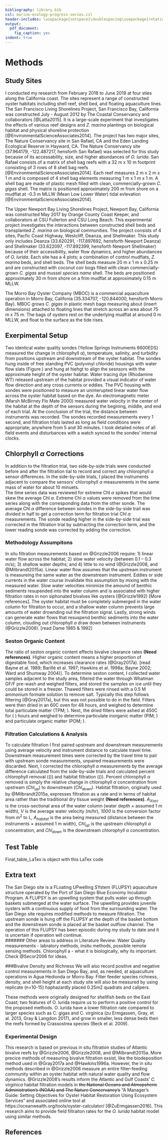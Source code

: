 ```yaml
---
bibliography: library.bib
csl: marine-ecology-progress-series.csl
header-includes: \usepackage{setspace}\doublespacing\usepackage{rotating}
output:
  pdf_document:
    fig_caption: yes
indent: true
---
```


# Methods

## Study Sites
I conducted my research from February 2018 to June 2019 at four sties along the California coast. The sites represent a range of constructed oyster habitats including shell reef, shell bed, and floating aquaculture lines.
The San Francisco Living Shorelines Project, San Francisco Bay, California was constructed July - August 2012 by The Coastal Conservancy and collaborators [@Latta2015]. 
It is a large-scale experiment that investigates the effects of various reef designs and *Z. marina* plantings on biological habitat and physical shoreline protection [@EnvironmentalScienceAssociates2014]. 
The project has two major sites, The Nature Conservancy site in San Rafael, CA and the Eden Landing Ecological Reserve in Hayward, CA. 
The Nature Conservancy site (37.964179, -122.487217, hensforth San Rafael) was selected for this study because of its accessability, size, and higher abundances of *O. lurida*. 
San Rafael consists of a matrix of shell bag reefs with a 32 m x 10 m footprint consisting of 3 rows of 8 shell bag reefs [@EnvironmentalScienceAssociates2014]. 
Each reef measures 2 m x 2 m x 1 m  and is composed of 4 shell bag elements measuring 1 m x 1 m x 1 m. A shell bag are made of plastic mesh filled with clean, commercially-grown *C. gigas* shell. 
The matrix is positioned approximately 200 m from shore on a mudflat at -0.3 m MLLW (Mean Low Lower Water) tidal evlevation [@EnvironmentalScienceAssociates2014]. 

The Upper Newport Bay Living Shorelines Project, Newport Bay, California was constructed May 2017 by Orange County Coast Keeper, and collaborators at CSU Fullerton and CSU Long Beach. 
This experimental project investigates the interactions between constructed shell beds and transplanted *Z. marina* on biological communities. 
The project consists of 4 sites, Pacfic Coast Highway, Westcliff, Deanza, and Shellmaker. This study only includes Deanza (33.620291, -117.897692, hensforth Newport Deanza) and Shellmaker (33.622097, -117.892399, hensforth Newport Shellmaker) because of their accessibility, water flow dynamics, and higher abundances of *O. lurida*. 
Each site has a 4 plots; a combination of control mudflats, *Z. marina* beds, and shell beds. The shell beds measure 20 m x 1 m x 0.25 m and are constructed with coconut coir bogs filled with clean commercially-grown *C. gigas* and mussel *species name* shell. 
The beds are positioned approximately 30 m from shore on a frim mudflat at approximately 0.15 m MLLW.

The Morro Bay Oyster Company (MBOC) is a commercial aquaculture operation in Morro Bay, Califonia (35.334707, -120.844000, hensforth Morro Bay). 
MBOC grows *C. gigas* in plastic mesh bags measuring about (insert dimensions) attached to floating lines that stretch across an area about 75 m x 75 m. 
The bags of oysters rest on the underlying mudflat at around 0 m MLLW, and float to the surface as the tide rises. 

## Exerpimental Setup
Two identical water quality sondes (Yellow Springs Instruments 6600EDS) measured the change in chlorophyll $\alpha$), temperature, salinity, and turbidity from positions upstream and downstream of the oyster habitat. 
The sondes hung inside of free standing PVC (polyvinyl chloride) housings with water flow slats (Figure \ref{fig:fieldgear}) and hung at hiehgt to align the sesnsors with the approximate height of the oyster habitat. 
Water tracing dye (Rhodamine WT) released upstream of the habitat provided a visual indicator of water flow direction and any cross currents or eddies.
The PVC housing with sondes were positioned to measure an uninterupted linear water flow across the oyster habitat based on the dye.
An electromagnetic meter (Marsh McBirney Flo Mate 2000) measured water velocity in the center of the habitat at the depth of the sensors during the begining, middle, and end of each trial. 
At the conclusion of the trial, the distance between instruments was recorded.
The sondes recorded measurements every 1 second, and filtration trials lasted as long as field conditions were appropriate; anywhere from 5 and 30 minutes. 
I took detailed notes of all field events and disturbances with a watch synced to the sondes' internal clocks.

## Chlorphyll $\alpha$ Corrections
In addition to the filtration trial, two side-by-side trials were conducted before and after the filtration tial to record and correct any chlorophyll $\alpha$ sensor differences.
In the side-by-side trials, I placed the instruments adjacent to compare the sensors' chlorophyll $\alpha$ measurements in the same mass of water for about 10 minuets.  
The time series data was reviewed for extreme Chl $\alpha$ spikes that would skew the average Chl $\alpha$.
Extreme Chl $\alpha$ values were removed from the time series along with the corresponding data from the other sonde.
The average Chl $\alpha$ difference between sondes in the side-by-side trail was divided in half to get a correction term for filtration trial Chl $\alpha$ measurements.
The sonde reading higher in the side-by-side trial was corrected in the filtration trial by subtracting the correction term, and the lower reading sonde was corrected by adding the correction.


\begin{figure}[h]
  \centering
  \includegraphics[width=0.5\textwidth]{Fieldwork instruments and gear copy.jpg}
  \caption{Two identical YSI 6600EDS water quality sondes were used to measure chlorophyll, temperature, salinity, and turbidity. The sondes were hung inside PVC housings to adjust the sensor depth in the water column. Water velocity measurements were taken with an Marsh McBirney Flo Mate 2000.}
  \label{fig:fieldgear}
\end{figure}

### Methodology Assumpitons
In situ filtration measurements based on @Grizzle2006 require: 1) linear water flow across the habitat; 2) slow water velocity (between 0.1 – 0.3 m/s); 3) shallow water depths; and 4) little to no wind (@Grizzle2008, and @Milbrandt2015a). 
Linear water flow assumes that the upstream instrument is measureing the same water as the downstream instrument.
Eddies or side currents in the water course invalidate this assumption by mixing with the measured water. 
Slow water velocities minimize the amound of benthic sediments resupended into the water column and is associated with higher filtration rates in non siphonated bivalves like oysters (@Grizzle1992) [More references]. 
The oyster habitat must be completely submerged in the water column for filtraiton to occur, and a shallow water column prevents large amounts of water drownding out the filtration signal. 
Lastly, strong winds can generate water flows that resuspend benthic sediments into the water column, clouding out chlorophyll $\alpha$ draw down between instruments (@Grizzle2008). [read Dame 1985 & 1992]

### Seston Organic Content
The ratio of seston organic content effects bivalve clearance rates **(Need references)**. 
Higher organic content means a higher proportion of digestable food, which increases clearance rates (@Gray2017a). [read Bayne et al. 1989; Barillé et al. 1997; Hawkins et al. 1998a; Bayne 2002; Ward and Shumway 2004)]. 
To determine seston content, I collected water samples adjacent to the study area, filtered the water through 
Whatman GF/F pre-wash and weighed filters, and stored the samples on ice until they could be stored in a freezer. 
Thawed filters were rinsed with a 0.5 M ammonium formate solution to remove salt. 
Typically this step follows filtering (@Gray2017a), but this was not possible to do in the field. 
Filters were then dried in an 60C oven for 48 hours, and weighed to determine total particulate matter (TPM; \ref{eq:TPM}). 
Next, the dried filters were ashed at 450C for \( \leq 4 \) hours and weighed to determine particulate inorganic matter (PIM; \ref{eq:PIM}) and particulate organic matter (POM; \ref{eq:POM}).

\begin{equation}
\label{Eq:TPM}
TPM (mg/L)= \frac{Filter Dry Weight (mg) - Filter Pre Weight (mg)}{Water sample volume (mL)} \times 1000
\end{equation}

\begin{equation}
\label{Eq:PIM}
PIM (mg/L)= TPM (mg/L) - \frac{Filter Ash Weight (mg) - Filter Pre Weight (mg)}{Water sample volume (ml)} \times 1000
\end{equation}

\begin{equation}
\label{Eq:POM}
POM (mg/L) = TPM (mg/L) - PIM (mg/L)
\end{equation}

### Filtration Calculations & Analysis
To calculate filtration I first paired upstream and downstream measurements using average velocity and instrument distance to calculate travel time. 
Downstream measurement times were corrected by the travel time to pair with upstream sonde measurements, unpaired measurements were discarded. 
Next, I corrected the chlorophyll $\alpha$ measurements by the average difference calculated from the side-by-side trials and calculated percent chlorophyll removal (\(\autoref{Eq:PrctChl}\)) and habitat filtration (\(\autoref{Eq:Lhrm2}\)). 
Percent chlorophyll $\alpha$ removed is simply the relative change in chlorophyll $\alpha$ concentration from upstream ($Chl_{up}$) to downstream ($Chl_{down}$). Habitat filtration, originally used by @Milbrandt2015a, expresses filtration as a rate and in terms of habitat area rather than the traditional dry tissue weight **(Need references)**. 
$A_{Xsec}$ is the cross-sectional area of the water column (water depth $\times$ assumed 1 m width), *V* is the average water velocity (m/hr), *1000* is the conversion factor from $m^2$ to L, $A_{habitat}$ is the area being measured (distance between the instruments $\times$ assumed 1 m width), $Chl_{up}$ is the upstream chlorophyll $\alpha$ concentration, and $Chl_{down}$ is the downstream chlorophyll $\alpha$ concentration.

\begin{equation}
\label{Eq:PrctChl}
Percent Chlorophyll\alpha Removed = \frac{Chl_{up} - Chl_{down}}{Chl_{up}} \times 100
\end{equation}

\begin{equation}
\label{Eq:Lhrm2}
Habitat Filtration Rate (Lhr^{-1}m^2) = \frac{A_{Xsec} \times V \times 1000}{A_{habitat}} \times \frac{Chl_{up} - Chl_{down}}{Chl_{up}}
\end{equation}

## Test Table

Final_table_LaTex is object with this LaTex code

\begin{sidewaystable}[ht]
\centering
\begin{tabular}{rlllrrrrrrrrrrrr}
  \hline
 & Site & Date & Experiment & Temp\_C\_Up & Sal\_ppt\_Up & Turbidity\_NTU\_Up & Avg\_TPM & Avg\_OC\_Ratio & Chl\_ug\_L\_Up & Chl\_ug\_L\_Down & avg\_depth\_cm & d\_bw\_sondes\_m & avg\_m\_hr & pcnt\_Chl\_rmvd & L\_hr\_m2 \\ 
  \hline
1 & Deanza & 2018-10-25 & Filtration & 21.09 & 33.50 & 4.80 &  &  & 3.20 & 3.40 & 17.50 & 19.20 & 234.00 & -9.90 & -212.00 \\ 
  2 & Deanza & 2018-10-26 & Filtration & 20.96 & 36.40 & 2.40 & 0.00 & 0.64 & 4.00 & 3.30 & 19.00 & 19.20 & 288.00 & 15.30 & 436.00 \\ 
  3 & Deanza & 2019-04-15 & Filtration & 19.43 & 36.40 & 3.40 & 0.01 & 0.64 & 1.30 & 1.30 & 23.00 & 16.40 & 240.00 & -6.00 & -201.00 \\ 
  4 & Deanza & 2019-04-17 & Filtration & 19.41 & 37.40 & 4.90 & 0.00 & 0.77 & 0.10 & 1.10 & 0.17 & 16.40 & 396.00 & 13.30 & 5.00 \\ 
  5 & Deanza & 2019-05-10 & Filtration & 19.25 & 37.40 & 2.90 & 0.01 & 0.84 & 4.00 & 3.80 & 31.25 & 14.80 & 324.00 & 5.50 & 376.00 \\ 
  6 & Deanza & 2019-05-11 & Filtration & 18.85 & 36.50 & 2.90 & 0.00 & 0.76 & 3.70 & 3.60 & 35.00 & 15.00 & 369.00 & 3.90 & 336.00 \\ 
  7 & Deanza & 2019-05-21 & Filtration & 18.89 & 34.20 & 3.30 & 0.00 & 0.77 & 6.30 & 6.50 & 24.00 & 16.00 & 288.00 & -3.50 & -152.00 \\ 
  8 & Deanza & 2019-05-22 & Filtration & 18.62 & 33.90 & 2.80 & 0.00 & 0.77 & 7.40 & 7.00 & 22.50 & 15.70 & 216.00 & 5.00 & 155.00 \\ 
  9 & Deanza & 2019-05-09 & Filtration & 19.44 & 37.00 & 2.30 & 0.00 & 0.79 & 5.40 & 5.20 & 32.50 & 15.00 & 243.00 & 4.50 & 235.00 \\ 
  10 & Deanza & 2019-06-08 & Filtration & 19.07 & 37.10 & 2.70 & 0.00 & 0.73 & 4.30 & 4.40 & 26.50 & 15.70 & 324.00 & -2.30 & -126.00 \\ 
  11 & Deanza & 2019-06-09 & Neg Control 1 & 19.18 & 37.10 & 1.30 & 0.00 & 0.79 & 2.80 & 2.80 & 47.50 & 12.80 & 423.00 & -2.40 & -377.00 \\ 
  12 & Deanza & 2019-06-09 & Neg Control 2 & 19.22 & 37.00 & 2.00 & 0.00 & 0.79 & 2.90 & 2.90 & 33.00 & 12.80 & 225.00 & -2.90 & -170.00 \\ 
  13 & Deanza & 2019-06-09 & Neg Control 3 & 19.62 & 36.60 & 2.20 & 0.00 & 0.79 & 3.70 & 3.50 & 21.25 & 12.20 & 216.00 & 3.30 & 124.00 \\ 
  14 & Shellmaker & 2019-05-10 & Filtration & 19.78 & 37.00 & 4.10 & 0.01 & 0.76 & 3.70 & 3.80 & 38.50 & 13.00 & 216.00 & -5.00 & -321.00 \\ 
  15 & Shellmaker & 2019-05-11 & Filtration & 21.52 & 36.50 & 4.70 & 0.01 & 0.75 & 2.40 & 1.90 & 32.50 & 12.20 & 162.00 & 20.40 & 882.00 \\ 
  16 & Shellmaker & 2019-05-22 & Filtration & 19.29 & 33.70 & 3.80 & 0.00 & 0.80 & 2.70 & 4.10 & 26.25 & 8.60 & 135.00 & -60.10 & -2477.00 \\ 
  17 & Shellmaker & 2019-06-08 & Filtration & 20.06 & 36.00 & 4.00 & 0.00 & 0.80 & 2.70 & 2.70 & 26.25 & 8.60 & 153.00 & -2.80 & -131.00 \\ 
  18 & Shellmaker & 2019-06-09 & Neg Control 1 & 22.40 & 36.00 & 5.80 & 0.00 & 0.82 & 1.10 & 3.00 & 40.75 & 7.80 & 162.00 & -201.50 & -17053.00 \\ 
  19 & Morro Bay & 2018-07-27 & Filtration & 17.66 & 35.90 & 7.90 & 0.02 & 0.74 & 4.50 & 3.70 & 47.50 & 26.00 & 108.00 & 17.50 & 346.00 \\ 
  20 & Morro Bay & 2018-07-28 & Filtration & 17.45 & 35.90 & 7.40 & 0.01 & 0.67 & 3.00 & 2.70 & 29.50 & 27.00 & 96.00 & 9.90 & 103.00 \\ 
  21 & Morro Bay & 2019-05-18 & Filtration & 16.29 & 37.60 & 17.50 &  &  & 2.90 & 3.00 & 42.50 & 30.50 & 270.00 & -5.70 & -214.00 \\ 
  22 & Morro Bay & 2019-05-19 & Filtration & 15.94 & 36.40 & 10.90 & 0.01 & 0.82 & 2.20 & 2.50 & 45.00 & 30.50 & 90.00 & -17.80 & -236.00 \\ 
  23 & Morro Bay & 2019-06-06 & Neg Control 1 & 17.28 & 38.10 & 11.90 & 0.01 & 0.78 & 2.10 & 2.10 & 32.50 & 20.50 & 171.00 & -1.10 & -30.00 \\ 
  24 & San Rafael & 2018-11-07 & Neg Control 1 & 16.45 & 29.90 & 25.50 & 0.03 & 0.83 & 6.90 & 7.00 & 39.50 & 11.60 & 216.00 & -1.80 & -134.00 \\ 
  25 & San Rafael & 2018-11-08 & Filtration & 14.52 & 29.90 & 30.90 & 0.03 & 0.86 & 5.10 & 4.80 & 69.33 & 12.30 & 120.00 & 5.60 & 376.00 \\ 
  26 & San Rafael & 2018-07-17 & Filtration & 24.51 & 29.60 & 30.60 & 0.08 & 0.88 & 4.50 & 4.50 & 72.50 & 21.00 & 108.00 & -1.10 & -42.00 \\ 
  27 & San Rafael & 2018-07-18 & Filtration & 24.32 & 29.90 & 21.70 & 0.04 & 0.80 & 4.50 & 4.40 & 78.75 & 21.00 & 720.00 & 1.10 & 289.00 \\ 
  28 & San Rafael & 2018-09-10 & Filtration & 19.02 & 30.30 & 23.10 & 0.04 & 0.90 & 4.90 & 4.80 & 89.00 & 25.30 & 166.00 & 2.40 & 139.00 \\ 
   \hline
\end{tabular}
\caption{Summary Table of all field days} 
\end{sidewaystable}


## Extra text

The San Diego site is a FLoating UPwelling SYstem (FLUPSY) aquaculture structure operated by the Port of San Diego Blue Economy Incubator Program. 
A FLUPSY is an upwelling system that pulls water up through baskets submerged at the water surface. 
The upwelling provides juvenile oysters with a continuous supply of food from the surrounding water. 
The San Diego site requires modified methods to measure filtration. The upstream sonde is hung off the FLUPSY at the depth of the basket bottom and the downstream sonde is placed at the basket outflow channel. 
The operation of this FLUPSY has been episodic during my study to date and it is uncertain if operation will continue.  
####### Other areas to address in Literature Review: Water Quality measurements - labratory methods, insitu methods, possible remote sensing methods. 
Chlorophyll a - what it is biologically, why its important. Check @Secor2006 for ideas.

###Bivalve Density and Richness
We will also record positive and negative control measurements in San Diego Bay, and, as needed, at aquaculture operations in Agua Hedionda or Morro Bay. 
Filter feeder species richness, density, and shell height at each study site will also be measured by using replicate (n=10-15) haphazardly placed 0.25m2 quadrats and calipers.


These methods were originally designed for shellfish beds on the East Coast; two features of O. lurida require us to perform a positive control for the proposed methods. 
O. lurida have a lower filtration rate compared to larger species such as C. gigas and C. virginica (zu Ermgassen, Gray, et al. 2013, Gray & Langdon 2017), and grow in smaller, less dense beds then the reefs formed by Crassostrea species (Beck et al. 2009). 

### Experimental Design
This research is based on previous in situ filtration studies of Atlantic bivalve reefs by @Grizzle2006, @Grizzle2008, and @Milbrandt2015a. 
More precice methods of measuring bivalve filtration exsist, like the biodeposition method used in @Gray2017a and @Hawkins1996a. 
However, the in situ methods described in @Grizzle2006 measure an entire filter-feeding community within an oyster habitat with natural water quality and flow dynamics. 
@Grizzle2008’s results inform the Atlantic and Gulf Coasts' *C. virginica* habitat filtration models in ~~the National Oceans and Atmopsheric Administration's (NOAA) and The Nature Concervancy's~~ "A Manager's Guide: Setting Objectives for Oyster Habitat Restoration Using Ecosystem Services" and associated online tool at https://oceanwealth.org/tools/oyster-calculator/ [@ZuErmgassen2016]. 
This research aims to provide field filtraiton rates for the *O. lurida* habitat model using similar methods.

## References